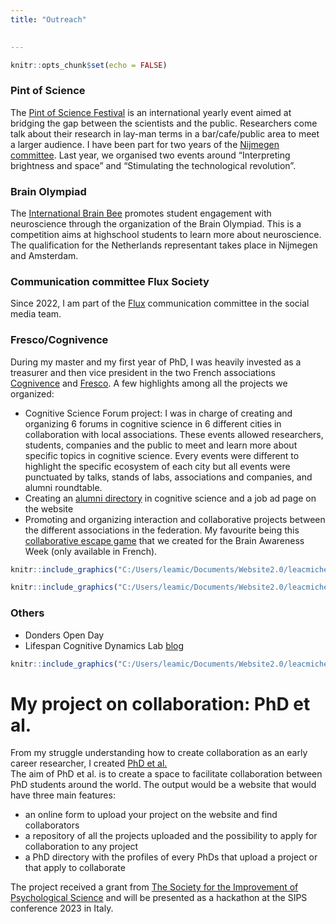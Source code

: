 ```yaml
---
title: "Outreach"

  
---
```


```r
knitr::opts_chunk$set(echo = FALSE)
```

### Pint of Science 
The [Pint of Science Festival](https://pintofscience.com/) is an international yearly event aimed at bridging the gap between the scientists and the public. Researchers come talk about their research in lay-man terms in a bar/cafe/public area to meet a larger audience. 
I have been part for two years of the [Nijmegen committee](https://www.pintofscience.nl/nijmegen). Last year, we organised two events around "Interpreting brightness and space" and "Stimulating the technological revolution". 

### Brain Olympiad
The [International Brain Bee](https://www.thebrainbee.org/) promotes student engagement with neuroscience through the organization of the Brain Olympiad. This is a competition aims at highschool students to learn more about neuroscience. 
The qualification for the Netherlands representant takes place in Nijmegen and Amsterdam.

### Communication committee Flux Society
Since 2022, I am part of the [Flux](https://fluxsociety.org/) communication committee in the social media team. 

### Fresco/Cognivence
During my master and my first year of PhD, I was heavily invested as a treasurer and then vice president in the two French associations [Cognivence](https://cognivence.scicog.fr/) and [Fresco](https://federationfresco.fr/). A few highlights among all the projects we organized:  

* Cognitive Science Forum project: I was in charge of creating and organizing 6 forums in cognitive science in 6 different cities in collaboration with local associations. These events allowed researchers, students, companies and the public to meet and learn more about specific topics in cognitive science. Every events were different to highlight the specific ecosystem of each city but all events were punctuated by talks, stands of labs, associations and companies, and alumni roundtable.  
* Creating an [alumni directory](https://federationfresco.fr/cogalumni/registre-cogalumni/) in cognitive science and a job ad page on the website
* Promoting and organizing interaction and collaborative projects between the different associations in the federation. My favourite being this [collaborative escape game](https://www.cjoint.com/doc/21_04/KDlrJpM7yBJ_Je-ne-suis-pas-un-robot---Instructions.pdf?fbclid=IwAR39Ym5BTLvoU2644u0cXZRQNDlBSxTdNOrgi73Jh7gMZRRLJRc6Xz97tP8) that we created for the Brain Awareness Week (only available in French).

```r

knitr::include_graphics("C:/Users/leamic/Documents/Website2.0/leacmichel.github.io/FSC1.jpg")

knitr::include_graphics("C:/Users/leamic/Documents/Website2.0/leacmichel.github.io/FSC_Fresco2.jpg")

```

### Others
* Donders Open Day
* Lifespan Cognitive Dynamics Lab [blog](https://www.rogierkievit.com/blog)

```r

knitr::include_graphics("C:/Users/leamic/Documents/Website2.0/leacmichel.github.io/braingame.jpg")

```

# My project on collaboration: PhD et al.

From my struggle understanding how to create collaboration as an early career researcher, I created [PhD et al.](https://phd-et-al.org/)  
The aim of PhD et al. is to create a space to facilitate collaboration between PhD students around the world. The output would be a website that would have three main features:

* an online form to upload your project on the website and find collaborators  
* a repository of all the projects uploaded and the possibility to apply for collaboration to any project  
* a PhD directory with the profiles of every PhDs that upload a project or that apply to collaborate  

The project received a grant from [The Society for the Improvement of Psychological Science](https://improvingpsych.org/) and will be presented as a hackathon at the SIPS conference 2023 in Italy. 

